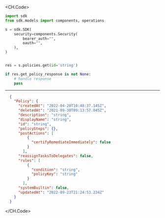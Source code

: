 
<CH.Code>
```python Get.py
import sdk
from sdk.models import components, operations

s = sdk.SDK(
    security=components.Security(
        bearer_auth="",
        oauth="",
    ),
)


res = s.policies.get(id='string')

if res.get_policy_response is not None:
    # handle response
    pass
```
---

```json Example Response
  {
    "Policy": {
      "createdAt": "2022-04-20T10:48:37.145Z",
      "deletedAt": "2021-09-30T09:13:57.045Z",
      "description": "string",
      "displayName": "string",
      "id": "string",
      "policySteps": {},
      "postActions": [
          {
            "certifyRemediateImmediately": false
          }
        ],
      "reassignTasksToDelegates": false,
      "rules": [
          {
            "condition": "string",
            "policyKey": "string"
          }
        ],
      "systemBuiltin": false,
      "updatedAt": "2022-09-23T21:24:53.234Z"
    }
  }
```
</CH.Code>
